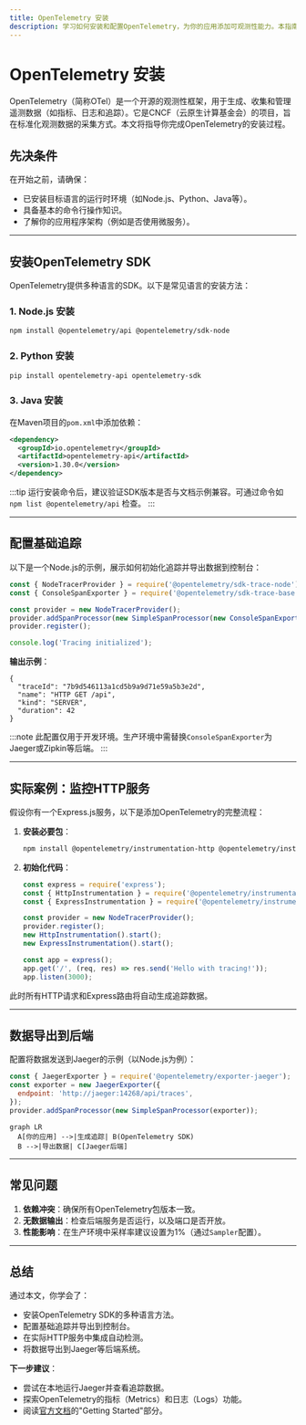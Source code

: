 ```yaml
---
title: OpenTelemetry 安装
description: 学习如何安装和配置OpenTelemetry，为你的应用添加可观测性能力。本指南涵盖基础安装步骤、语言支持及常见问题。
---
```


# OpenTelemetry 安装

OpenTelemetry（简称OTel）是一个开源的观测性框架，用于生成、收集和管理遥测数据（如指标、日志和追踪）。它是CNCF（云原生计算基金会）的项目，旨在标准化观测数据的采集方式。本文将指导你完成OpenTelemetry的安装过程。

## 先决条件

在开始之前，请确保：
- 已安装目标语言的运行时环境（如Node.js、Python、Java等）。
- 具备基本的命令行操作知识。
- 了解你的应用程序架构（例如是否使用微服务）。

---

## 安装OpenTelemetry SDK

OpenTelemetry提供多种语言的SDK。以下是常见语言的安装方法：

### 1. Node.js 安装

```bash
npm install @opentelemetry/api @opentelemetry/sdk-node
```

### 2. Python 安装

```bash
pip install opentelemetry-api opentelemetry-sdk
```

### 3. Java 安装

在Maven项目的`pom.xml`中添加依赖：
```xml
<dependency>
  <groupId>io.opentelemetry</groupId>
  <artifactId>opentelemetry-api</artifactId>
  <version>1.30.0</version>
</dependency>
```

:::tip
运行安装命令后，建议验证SDK版本是否与文档示例兼容。可通过命令如 `npm list @opentelemetry/api` 检查。
:::

---

## 配置基础追踪

以下是一个Node.js的示例，展示如何初始化追踪并导出数据到控制台：

```javascript
const { NodeTracerProvider } = require('@opentelemetry/sdk-trace-node');
const { ConsoleSpanExporter } = require('@opentelemetry/sdk-trace-base');

const provider = new NodeTracerProvider();
provider.addSpanProcessor(new SimpleSpanProcessor(new ConsoleSpanExporter()));
provider.register();

console.log('Tracing initialized');
```

**输出示例**：
```
{
  "traceId": "7b9d546113a1cd5b9a9d71e59a5b3e2d",
  "name": "HTTP GET /api",
  "kind": "SERVER",
  "duration": 42
}
```

:::note
此配置仅用于开发环境。生产环境中需替换`ConsoleSpanExporter`为Jaeger或Zipkin等后端。
:::

---

## 实际案例：监控HTTP服务

假设你有一个Express.js服务，以下是添加OpenTelemetry的完整流程：

1. **安装必要包**：
   ```bash
   npm install @opentelemetry/instrumentation-http @opentelemetry/instrumentation-express
   ```

2. **初始化代码**：
   ```javascript
   const express = require('express');
   const { HttpInstrumentation } = require('@opentelemetry/instrumentation-http');
   const { ExpressInstrumentation } = require('@opentelemetry/instrumentation-express');

   const provider = new NodeTracerProvider();
   provider.register();
   new HttpInstrumentation().start();
   new ExpressInstrumentation().start();

   const app = express();
   app.get('/', (req, res) => res.send('Hello with tracing!'));
   app.listen(3000);
   ```

此时所有HTTP请求和Express路由将自动生成追踪数据。

---

## 数据导出到后端

配置将数据发送到Jaeger的示例（以Node.js为例）：

```javascript
const { JaegerExporter } = require('@opentelemetry/exporter-jaeger');
const exporter = new JaegerExporter({
  endpoint: 'http://jaeger:14268/api/traces',
});
provider.addSpanProcessor(new SimpleSpanProcessor(exporter));
```

```mermaid
graph LR
  A[你的应用] -->|生成追踪| B(OpenTelemetry SDK)
  B -->|导出数据| C[Jaeger后端]
```

---

## 常见问题

1. **依赖冲突**：确保所有OpenTelemetry包版本一致。
2. **无数据输出**：检查后端服务是否运行，以及端口是否开放。
3. **性能影响**：在生产环境中采样率建议设置为1%（通过`Sampler`配置）。

---

## 总结

通过本文，你学会了：
- 安装OpenTelemetry SDK的多种语言方法。
- 配置基础追踪并导出到控制台。
- 在实际HTTP服务中集成自动检测。
- 将数据导出到Jaeger等后端系统。

**下一步建议**：
- 尝试在本地运行Jaeger并查看追踪数据。
- 探索OpenTelemetry的指标（Metrics）和日志（Logs）功能。
- 阅读[官方文档](https://opentelemetry.io/docs/)的"Getting Started"部分。